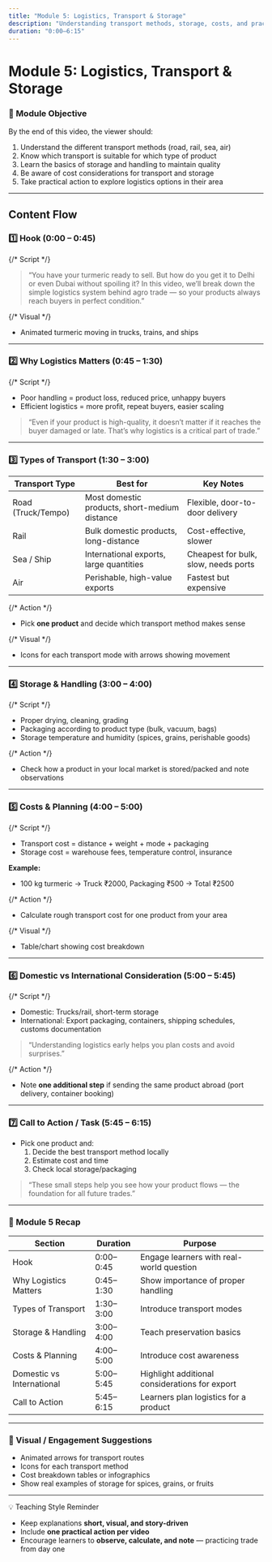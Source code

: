 ```yaml
---
title: "Module 5: Logistics, Transport & Storage"
description: "Understanding transport methods, storage, costs, and practical logistics planning for agro trade."
duration: "0:00–6:15"
---
```


# Module 5: Logistics, Transport & Storage

### 🎯 Module Objective

By the end of this video, the viewer should:

1. Understand the different transport methods (road, rail, sea, air)  
2. Know which transport is suitable for which type of product  
3. Learn the basics of storage and handling to maintain quality  
4. Be aware of cost considerations for transport and storage  
5. Take practical action to explore logistics options in their area

---

## Content Flow

### 1️⃣ Hook (0:00 – 0:45)

{/* Script */}
> “You have your turmeric ready to sell. But how do you get it to Delhi or even Dubai without spoiling it? In this video, we’ll break down the simple logistics system behind agro trade — so your products always reach buyers in perfect condition.”

{/* Visual */}
- Animated turmeric moving in trucks, trains, and ships

---

### 2️⃣ Why Logistics Matters (0:45 – 1:30)

{/* Script */}
- Poor handling = product loss, reduced price, unhappy buyers  
- Efficient logistics = more profit, repeat buyers, easier scaling  

> “Even if your product is high-quality, it doesn’t matter if it reaches the buyer damaged or late. That’s why logistics is a critical part of trade.”

---

### 3️⃣ Types of Transport (1:30 – 3:00)

| Transport Type     | Best for                                      | Key Notes                            |
| ------------------ | --------------------------------------------- | ------------------------------------ |
| Road (Truck/Tempo) | Most domestic products, short-medium distance | Flexible, door-to-door delivery      |
| Rail               | Bulk domestic products, long-distance         | Cost-effective, slower               |
| Sea / Ship         | International exports, large quantities       | Cheapest for bulk, slow, needs ports |
| Air                | Perishable, high-value exports                | Fastest but expensive                |

{/* Action */}
- Pick **one product** and decide which transport method makes sense

{/* Visual */}
- Icons for each transport mode with arrows showing movement

---

### 4️⃣ Storage & Handling (3:00 – 4:00)

{/* Script */}
- Proper drying, cleaning, grading  
- Packaging according to product type (bulk, vacuum, bags)  
- Storage temperature and humidity (spices, grains, perishable goods)

{/* Action */}
- Check how a product in your local market is stored/packed and note observations

---

### 5️⃣ Costs & Planning (4:00 – 5:00)

{/* Script */}
- Transport cost = distance + weight + mode + packaging  
- Storage cost = warehouse fees, temperature control, insurance  

**Example:**  
- 100 kg turmeric → Truck ₹2000, Packaging ₹500 → Total ₹2500

{/* Action */}
- Calculate rough transport cost for one product from your area

{/* Visual */}
- Table/chart showing cost breakdown

---

### 6️⃣ Domestic vs International Consideration (5:00 – 5:45)

{/* Script */}
- Domestic: Trucks/rail, short-term storage  
- International: Export packaging, containers, shipping schedules, customs documentation  
> “Understanding logistics early helps you plan costs and avoid surprises.”

{/* Action */}
- Note **one additional step** if sending the same product abroad (port delivery, container booking)

---

### 7️⃣ Call to Action / Task (5:45 – 6:15)

- Pick one product and:  
  1. Decide the best transport method locally  
  2. Estimate cost and time  
  3. Check local storage/packaging  

> “These small steps help you see how your product flows — the foundation for all future trades.”

---

### 🧭 Module 5 Recap

| Section                   | Duration  | Purpose                                        |
| ------------------------- | --------- | ---------------------------------------------- |
| Hook                      | 0:00–0:45 | Engage learners with real-world question       |
| Why Logistics Matters     | 0:45–1:30 | Show importance of proper handling             |
| Types of Transport        | 1:30–3:00 | Introduce transport modes                      |
| Storage & Handling        | 3:00–4:00 | Teach preservation basics                      |
| Costs & Planning          | 4:00–5:00 | Introduce cost awareness                       |
| Domestic vs International | 5:00–5:45 | Highlight additional considerations for export |
| Call to Action            | 5:45–6:15 | Learners plan logistics for a product          |

---

### 🎨 Visual / Engagement Suggestions

- Animated arrows for transport routes  
- Icons for each transport method  
- Cost breakdown tables or infographics  
- Show real examples of storage for spices, grains, or fruits

---

💡 Teaching Style Reminder

- Keep explanations **short, visual, and story-driven**  
- Include **one practical action per video**  
- Encourage learners to **observe, calculate, and note** — practicing trade from day one
